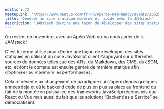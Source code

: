 ```yaml
---
edition: 72
meetupLink: 'https://www.meetup.com/fr-FR/Aperos-Web-Nancy/events/266254555/'
title: 'Générer un site statique moderne et rapide avec la JAMstack'
description: 'JAMstack décrire une façon de développer des sites statiques'
---
```


On revient en novembre, avec un Apéro Web qui va nous parler de la JAMstack !

C'est le terme utilisé pour décrire une façon de développer des sites statiques en utilisant du code JavaScript client s’appuyant sur différentes sources de données telles que des APIs, du Markdown, des CMS, du JSON, etc. et dont le contenu est ensuite généré de manière statique afin d’optimiser au maximum les performances.

Cela représente un changement de paradigme qui s’opère depuis quelques années déjà et où le backend cède de plus en plus sa place au frontend du fait de la montée en puissance des frameworks JavaScript récents tels que React ou Vue mais aussi du fait que les solutions “Backend as a Service” se démocratisent.
